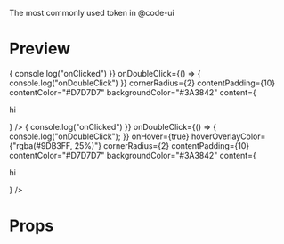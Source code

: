 
<Meta title="code-ui-token/based-token" />

The most commonly used token in @code-ui

# Preview

<Preview>
  <Story name="default">
    <BasedToken
      onClick={() => {
        console.log("onClicked")
      }}
      onDoubleClick={() => {
        console.log("onDoubleClick")
      }}
      cornerRadius={2}
      contentPadding={10}
      contentColor="#D7D7D7"
      backgroundColor="#3A3842"
      content={<p>hi</p>}
    />

  </Story>
  <Story name="onHover">
    <BasedToken
      onClick={() => {
        console.log("onClicked")
      }}
      onDoubleClick={() => {
        console.log("onDoubleClick");
      }}
      onHover={true}
      hoverOverlayColor={"rgba(#9DB3FF, 25%)"}
      cornerRadius={2}
      contentPadding={10}
      contentColor="#D7D7D7"
      backgroundColor="#3A3842"
      content={<p>hi</p>}
    />
  </Story>
</Preview>

# Props

<Props of={BasedToken} />
